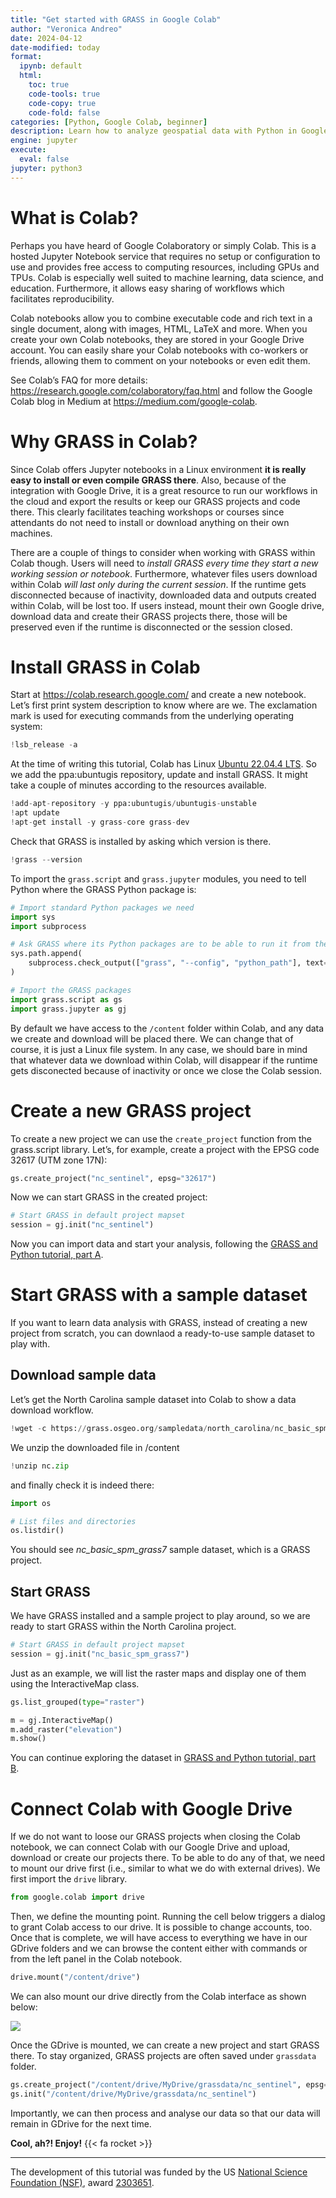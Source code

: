 ```yaml
---
title: "Get started with GRASS in Google Colab"
author: "Veronica Andreo"
date: 2024-04-12
date-modified: today
format:
  ipynb: default
  html:
    toc: true
    code-tools: true
    code-copy: true
    code-fold: false
categories: [Python, Google Colab, beginner]
description: Learn how to analyze geospatial data with Python in Google Colab.
engine: jupyter
execute: 
  eval: false
jupyter: python3
---
```


# What is Colab?

Perhaps you have heard of Google Colaboratory or simply Colab. This is a hosted
Jupyter Notebook service that requires no setup or configuration to use and
provides free access to computing resources, including GPUs and TPUs.
Colab is especially well suited to machine learning, data science, and education.
Furthermore, it allows easy sharing of workflows which facilitates reproducibility.

Colab notebooks allow you to combine executable code and rich text in a single
document, along with images, HTML, LaTeX and more. When you create your own
Colab notebooks, they are stored in your Google Drive account. You can easily
share your Colab notebooks with co-workers or friends, allowing them to comment
on your notebooks or even edit them.

::: {.callout-note}
See Colab's FAQ for more details: <https://research.google.com/colaboratory/faq.html>
and follow the Google Colab blog in Medium at <https://medium.com/google-colab>.
:::

# Why GRASS in Colab?

Since Colab offers Jupyter notebooks in a Linux environment
**it is really easy to install or even compile GRASS there**.
Also, because of the integration with Google Drive, it is a great resource to
run our workflows in the cloud and export the results or keep our GRASS
projects and code there. This clearly facilitates teaching workshops or courses
since attendants do not need to install or download anything on their own
machines.

There are a couple of things to consider when working with GRASS within
Colab though. Users will need to
*install GRASS every time they start a new working session or notebook*.
Furthermore, whatever files users download within Colab
*will last only during the current session*.
If the runtime gets disconnected because of inactivity, downloaded data and
outputs created within Colab, will be lost too.
If users instead, mount their own Google drive, download data and create their
GRASS projects there, those will be preserved even if the runtime is
disconnected or the session closed.

# Install GRASS in Colab

Start at <https://colab.research.google.com/> and create a new notebook. Let's first print system description to know where are we. The exclamation mark is used for executing commands from the underlying operating system:

```python
!lsb_release -a
```

At the time of writing this tutorial, Colab has Linux
[Ubuntu 22.04.4 LTS](https://medium.com/google-colab/colab-updated-to-ubuntu-22-04-lts-709a91555b3c).
So we add the ppa:ubuntugis repository, update and install GRASS. It might
take a couple of minutes according to the resources available.

```python
!add-apt-repository -y ppa:ubuntugis/ubuntugis-unstable
!apt update
!apt-get install -y grass-core grass-dev
```

Check that GRASS is installed by asking which version is there.

```python
!grass --version
```

To import the `grass.script` and `grass.jupyter` modules, you need to tell
Python where the GRASS Python package is:

```python
# Import standard Python packages we need
import sys
import subprocess

# Ask GRASS where its Python packages are to be able to run it from the notebook
sys.path.append(
    subprocess.check_output(["grass", "--config", "python_path"], text=True).strip()
)
```

```python
# Import the GRASS packages
import grass.script as gs
import grass.jupyter as gj
```

:::{.callout-note}
By default we have access to the `/content` folder within Colab, and any data we
create and download will be placed there. We can change that of course, it is just a Linux
file system. In any case, we should bare in mind that whatever data we download
within Colab, will disappear if the runtime gets disconected because of inactivity
or once we close the Colab session.
:::

# Create a new GRASS project

To create a new project we can use the `create_project` function from the
grass.script library.
Let's, for example, create a project with the EPSG code
 32617 (UTM zone 17N):

```python
gs.create_project("nc_sentinel", epsg="32617")
```

Now we can start GRASS in the created project:

```python
# Start GRASS in default project mapset
session = gj.init("nc_sentinel")
```

Now you can import data and start your analysis, following the
[GRASS and Python tutorial, part A](fast_track_grass_and_python.qmd#a.-use-grass-tools-within-your-python-spatial-workflows).

# Start GRASS with a sample dataset

If you want to learn data analysis with GRASS, instead of creating a new project from scratch,
you can downlaod a ready-to-use sample dataset to play with.

## Download sample data

Let's get the North Carolina sample dataset into Colab to show a data
download workflow.

```python
!wget -c https://grass.osgeo.org/sampledata/north_carolina/nc_basic_spm_grass7.zip -O nc.zip
```

We unzip the downloaded file in /content

```python
!unzip nc.zip
```

and finally check it is indeed there:

```python
import os

# List files and directories
os.listdir()
```

You should see *nc_basic_spm_grass7* sample dataset, which is a GRASS project.

## Start GRASS

We have GRASS installed and a sample project to play around, so we are ready
to start GRASS within the North Carolina project.

```python
# Start GRASS in default project mapset
session = gj.init("nc_basic_spm_grass7")
```

Just as an example, we will list the raster maps and display one of them using
the InteractiveMap class.

```python
gs.list_grouped(type="raster")
```

```python
m = gj.InteractiveMap()
m.add_raster("elevation")
m.show()
```

You can continue exploring the dataset in [GRASS and Python tutorial, part B](fast_track_grass_and_python.qmd#b.-use-python-tools-within-grass-workflows).

# Connect Colab with Google Drive

If we do not want to loose our GRASS projects when closing the Colab notebook,
we can connect Colab with our Google Drive and upload, download or create our
projects there. To be able to do any of that, we need to mount our drive first
(i.e., similar to what we do with external drives).
We first import the `drive` library.

```python
from google.colab import drive 
```

Then, we define the mounting point. Running the cell below triggers a dialog to
grant Colab access to our drive. It is possible to change accounts, too. Once
that is complete, we will have access to everything we have in our GDrive folders
and we can browse the content either with commands or from the left panel in
the Colab notebook.

```python
drive.mount("/content/drive")
```

We can also mount our drive directly from the Colab interface as shown below:

![](images/colab_mount_gdrive.png){.preview-image}

Once the GDrive is mounted, we can create a new project and start GRASS there.
To stay organized, GRASS projects are often saved under `grassdata` folder.

```python
gs.create_project("/content/drive/MyDrive/grassdata/nc_sentinel", epsg="32617")
gs.init("/content/drive/MyDrive/grassdata/nc_sentinel")
```

Importantly, we can then process and analyse our data so that our data
will remain in GDrive for the next time.

**Cool, ah?! Enjoy!** {{< fa rocket >}}

***

:::{.smaller}
The development of this tutorial was funded by the US
[National Science Foundation (NSF)](https://www.nsf.gov/),
award [2303651](https://www.nsf.gov/awardsearch/showAward?AWD_ID=2303651).
:::

